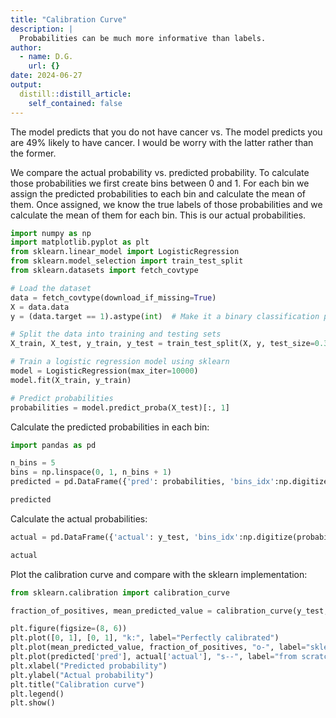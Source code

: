 ```yaml
---
title: "Calibration Curve"
description: |
  Probabilities can be much more informative than labels.
author:
  - name: D.G.
    url: {}
date: 2024-06-27
output:
  distill::distill_article:
    self_contained: false
---
```



The model predicts that you do not have cancer vs. The model predicts you are 49% likely to have cancer. I would be worry with the latter rather than the former.

We compare the actual probability vs. predicted probability. To calculate those probabilities we first create bins between 0 and 1. For each bin we assign the predicted probabilities to each bin and calculate the mean of them. Once assigned, we know the true labels of those probabilities and we calculate the mean of them for each bin. This is our actual probabilities.

```python
import numpy as np
import matplotlib.pyplot as plt
from sklearn.linear_model import LogisticRegression
from sklearn.model_selection import train_test_split
from sklearn.datasets import fetch_covtype

# Load the dataset
data = fetch_covtype(download_if_missing=True)
X = data.data
y = (data.target == 1).astype(int)  # Make it a binary classification problem

# Split the data into training and testing sets
X_train, X_test, y_train, y_test = train_test_split(X, y, test_size=0.3, random_state=42)

# Train a logistic regression model using sklearn
model = LogisticRegression(max_iter=10000)
model.fit(X_train, y_train)

# Predict probabilities
probabilities = model.predict_proba(X_test)[:, 1]
```

Calculate the predicted probabilities in each bin:

```python
import pandas as pd

n_bins = 5
bins = np.linspace(0, 1, n_bins + 1)
predicted = pd.DataFrame({'pred': probabilities, 'bins_idx':np.digitize(probabilities, bins)}).groupby('bins_idx').agg('mean')

predicted

```
Calculate the actual probabilities:

```python

actual = pd.DataFrame({'actual': y_test, 'bins_idx':np.digitize(probabilities, bins)}).groupby('bins_idx').agg('mean')

actual

```
Plot the calibration curve and compare with the sklearn implementation:

```python

from sklearn.calibration import calibration_curve

fraction_of_positives, mean_predicted_value = calibration_curve(y_test, probabilities, n_bins=n_bins)

plt.figure(figsize=(8, 6))
plt.plot([0, 1], [0, 1], "k:", label="Perfectly calibrated")
plt.plot(mean_predicted_value, fraction_of_positives, "o-", label="sklearn", c = "#3255a4")
plt.plot(predicted['pred'], actual['actual'], "s--", label="from scratch", c = "#ff2d21")
plt.xlabel("Predicted probability")
plt.ylabel("Actual probability")
plt.title("Calibration curve")
plt.legend()
plt.show()


```


